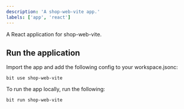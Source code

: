 ```yaml
---
description: 'A shop-web-vite app.'
labels: ['app', 'react']
---
```


A React application for shop-web-vite. 

## Run the application

Import the app and add the following config to your workspace.jsonc:

```
bit use shop-web-vite 
```

To run the app locally, run the following:

```
bit run shop-web-vite 
```
